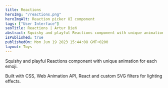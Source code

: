 ```yaml
---
title: Reactions
heroImg: "/reactions.png"
heroImgAlt: Reaction picker UI component
tags: ["User Interface"]
seoTitle: Reactions | Artur Bień
abstract: Squishy and playful Reactions component with unique animation for each emoji.
isPublished: true
publishedOn: Mon Jun 19 2023 15:44:08 GMT+0200
layout: Toys
---
```


<Reactions />

Squishy and playful Reactions component with unique animation
for each emoji.

Built with CSS, Web Animation API, React and custom SVG filters
for lighting effects.
